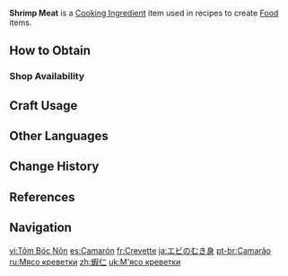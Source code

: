 {{Item Infobox
|id           = 100093
|image        = Item Shrimp Meat.png
|type         = Cooking Ingredients
|invCategory  = Materials
|description  = A whole piece of deep sea shrimp meat, full of nutrients and bursting with delicious flavor.
|source1      = {{Sold By|Shrimp Meat}}
}}
'''Shrimp Meat''' is a [[Cooking Ingredient]] item used in recipes to create [[Food]] items.

==How to Obtain==
===Shop Availability===
{{Shop Availability}}

==Craft Usage==
{{Craft Usage}}

==Other Languages==
{{Other Languages
|en      = Shrimp Meat
|zhs     = 虾仁
|zhs_rm  = Xiārén
|zht     = 蝦仁
|zht_rm  = Xiārén
|ja      = エビのむき身
|ja_rm   = Ebi no Mukimi<ref>{{Ref/Quest|Three to Get Ready, and Here We Go|note=Japanese Voice-Over}}</ref>
|ko      = 생새우살
|ko_rm   = Saengsae'u-sal
|es      = Camarón
|fr      = Crevette
|ru      = Мясо креветки
|th      = Shrimp Meat
|vi      = Tôm Bóc Nõn
|de      = Garnelenfleisch
|id      = Shrimp Meat
|pt      = Camarão
|tr      = Karides
|it      = Gamberetti
}}

==Change History==
{{Change History|1.0}}

==References==
{{Reflist}}

==Navigation==
{{Material Navbox|type=Crafting Materials}}

[[vi:Tôm Bóc Nõn]]
[[es:Camarón]]
[[fr:Crevette]]
[[ja:エビのむき身]]
[[pt-br:Camarão]]
[[ru:Мясо креветки]]
[[zh:蝦仁]]
[[uk:М'ясо креветки]]